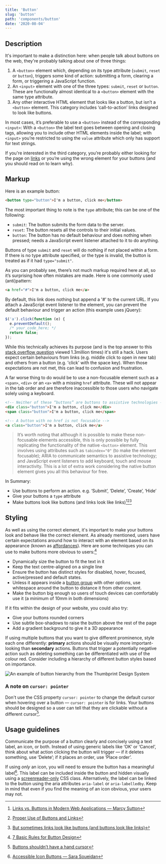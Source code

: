 ```yaml
---
title: 'Button'
slug: 'button'
path: 'components/button'
date: '2020-08-04'
---
```


## Description

It's important to make a distinction here: when people talk about buttons on the web, they're probably talking about one of three things:

1. A `<button>` element which, depending on its type attribute (`submit`, `reset` or `button`), triggers some kind of action: submitting a form, clearing a form, or triggering a JavaScript function.
2. An `<input>` element with one of the three types: `submit`, `reset` or `button`. These are functionally almost identical to a `<button>` element with the same type attribute.
3. Any other interactive HTML element that looks like a button, but isn’t a `<button>` element. This category includes ‘call-to-action’ links designed to look like buttons.

In most cases, it’s preferable to use a `<button>` instead of the corresponding `<input>`: With a `<button>` the label text goes between opening and closing tags, allowing you to include other HTML elements inside the label; with `<input>` you’re restricted to using the `value` attribute which only has support for text strings.

If you're interested in the third category, you’re probably either looking for the page on [links](/components/link) or you’re using the wrong element for your buttons (and you should read on to learn why).

## Markup

Here is an example button:

```html
<button type="button">I'm a button, click me</button>
```

The most important thing to note is the `type` attribute; this can be one of the following:

- `submit`: The button submits the form data to the server.
- `reset`: The button resets all the controls to their initial values.
- `button`: The button has no default behaviour and does nothing when pressed; needs a JavaScript event listener attached to it to do anything.

Buttons of type `submit` and `reset` will do nothing if not placed within a form. If there is no type attribute specified, or the type is invalid, the button is treated as if it had `type="submit"`.

As you can probably see, there’s not much markup required here at all, so it’s surprising how often mistakes are made. Here is one commonly used (anti)pattern:

```html
<a href="#">I'm a button, click me</a>
```

By default, this link does nothing but append a '#' to the current URL. If you attach a JavaScript event listener to the element, you can prevent the default behaviour and trigger an action (this example uses jQuery):

```javascript
$('a').click(function (e) {
  e.preventDefault();
  /* your_code_here; */
  return false;
});
```

While this technically achieves its purpose (and is the top answer to this [stack overflow question](https://stackoverflow.com/questions/1070760/javascript-function-in-href-vs-onclick) viewed 1.3million times) it's still a hack. Users expect certain behaviours from links (e.g. middle click to open in new tab) and others from a button (e.g. 'click' with the space key). When those expectations are not met, this can lead to confusion and frustration.

A far worse thing to do would be to use a non-focusable element such as a `<span>`, `<div>` or an `<a>` with a missing `href` attribute. These will not appear in the tab order and are therefore inaccessible to those users who navigate solely using a keyboard.

```html
<!-- Neither of these “buttons” are buttons to assistive technologies -->
<div class="button">I'm a button, click me</div>
<span class="button">I'm a button, click me</span>

<!-- A button with no href is not focusable -->
<a class="button">I'm a button, click me</a>
```

> It’s worth noting that although it is possible to make these non-focusable elements accessible, this is only possible by fully replicating the functionality of the native `<button>` element. This involves using attributes such as `tabindex="0"` (to make the element focusable); ARIA to communicate semantics to assistive technology; and JavaScript event listeners to add keyboard, touch and mouse interactivity. This is a lot of extra work considering the native button element gives you all this behaviour for free.

In Summary:

- Use buttons to perform an action. e.g. ‘Submit’, ‘Delete’, ‘Create’, ‘Hide’
- Give your buttons a `type` attribute
- Make buttons look like buttons (and links look like links)[^1][^2][^3]

## Styling

As well as using the correct element, it's important to make your buttons look and behave like the correct element. As already mentioned, users have certain expectations around how to interact with an element based on its appearance (known as [affordances](https://www.interaction-design.org/literature/topics/affordances)). Here are some techniques you can use to make buttons more obvious to users:[^4]

- Dynamically size the button to fit the text in it
- Keep the text centre-aligned on a single line
- Ensure the button has distinct styles for disabled, hover, focused, active/pressed and default states.
- Unless it appears inside a [button group](/components/button-group) with other options, use whitespace around the button to distance it from other content.
- Make the button big enough so users of touch devices can comfortably use it (a minimum of 10mm in both dimensions)

If it fits within the design of your website, you could also try:

- Give your buttons rounded corners
- Use subtle box-shadows to raise the button above the rest of the page
- Add a gradient background to give it a 3D appearance

If using multiple buttons that you want to give different prominence, style each one differently: **primary** actions should be visually more important-looking than **secondary** actions. Buttons that trigger a potentially negative action such as deleting something can be differentiated with use of the colour red. Consider including a hierarchy of different button styles based on importance.

![An example of button hierarchy from the Thumbprint Design System](./images/thumbprint_buttons.png)

### A note on `cursor: pointer`

Don't use the CSS property `cursor: pointer` to change the default cursor when hovering over a button — `cursor: pointer` is for links. Your buttons should be designed so a user can tell that they are clickable without a different cursor[^5].

## Usage guidelines

Communicate the purpose of a button clearly and concisely using a text label, an icon, or both. Instead of using generic labels like ‘OK’ or ‘Cancel’, think about what action clicking the button will trigger — if it deletes something, use ‘Delete’; if it places an order, use ‘Place order’.

If using _only_ an icon, you will need to ensure the button has a meaningful label[^6]. This label can be included inside the button and hidden visually using a [screenreader-only](https://www.scottohara.me/blog/2017/04/14/inclusively-hidden.html) CSS class. Alternatively, the label can be linked to the button using the aria attributes `aria-label` or `aria-labelledby`. Keep in mind that even if you find the meaning of an icon obvious, your users may not.

[^1]: [Links vs. Buttons in Modern Web Applications — Marcy Sutton](https://marcysutton.com/links-vs-buttons-in-modern-web-applications)
[^2]: [Proper Use of Buttons and Links](http://www.webaxe.org/proper-use-buttons-links/)
[^3]: [But sometimes links look like buttons (and buttons look like links)](https://medium.com/simple-human/but-sometimes-links-look-like-buttons-and-buttons-look-like-links-9b371c57b3d2)
[^4]: [7 Basic Rules for Button Design](https://uxplanet.org/7-basic-rules-for-button-design-63dcdf5676b4)
[^5]: [Buttons shouldn’t have a hand cursor](https://medium.com/simple-human/buttons-shouldnt-have-a-hand-cursor-b11e99ca374b)
[^6]: [Accessible Icon Buttons — Sara Soueidan](https://www.sarasoueidan.com/blog/accessible-icon-buttons/)
